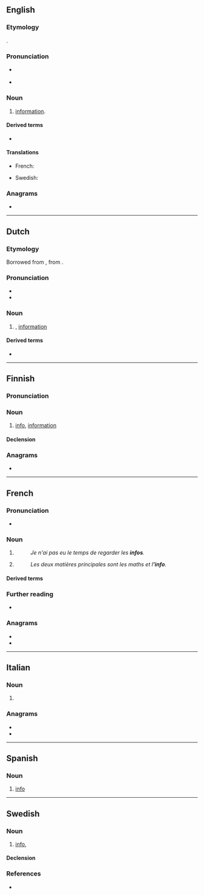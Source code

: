 {{also|Info|info-|Info.|.info|infó}}
==English==

===Etymology===
{{clipping|en|information}}.

===Pronunciation===
* {{a|RP}} {{IPA|en|/ˈɪnfəʊ/}}
* {{a|US}} {{IPA|en|/ˈɪnfoʊ/}}

===Noun===
{{en-noun|-}}

# {{lb|en|informal}} [[information]].

====Derived terms====
* {{l|en|infoporn}}

====Translations====
{{trans-top|abbreviation for “information”}}
* French: {{t+|fr|info|f}}
{{trans-mid}}
* Swedish: {{t+|sv|info}}
{{trans-bottom}}

===Anagrams===
* {{anagrams|en|a=fino|Fino|ONFI|fino|foin}}

----

==Dutch==

===Etymology===
Borrowed from {{bor|nl|en|info}}, from {{m|en|information}}.

===Pronunciation===
* {{IPA|nl|/ˈɪn.foː/}}
* {{hyphenation|nl|in|fo}}

===Noun===
{{nl-noun|f|-|-}}

# {{lb|nl|informal}} {{l|en|info}}, [[information]]

====Derived terms====
* {{l|nl|infobalie}}

----

==Finnish==

===Pronunciation===
{{fi-p|inf(:)o}}

===Noun===
{{fi-noun}}

# {{lb|fi|colloquial}} [[#English|info]], [[information]]

====Declension====
{{fi-decl-valo|inf|||o|a}}

===Anagrams===
* {{anagrams|fi|a=fino|foni}}

----

==French==

===Pronunciation===
* {{fr-IPA}}

===Noun===
{{fr-noun|f}}

# {{contraction of|fr|information}}
#: ''Je n'ai pas eu le temps de regarder les '''infos'''.''
# {{contraction of|fr|informatique}}
#: ''Les deux matières principales sont les maths et l''''info'''.''

====Derived terms====
{{col3|fr
|pour info
}}

===Further reading===
* {{R:TLFi}}

===Anagrams===
* {{l|fr|fion}}
* {{l|fr|foin}}

----

==Italian==

===Noun===
{{it-noun|m|-}}

# {{lb|it|informal}} {{short form of|it|informazione}}

===Anagrams===
* {{l|it|fino}}
* {{l|it|foni}}

----

==Spanish==

===Noun===
{{es-noun|f}}

# [[#English|info]]

----

==Swedish==

===Noun===
{{sv-noun|c}}

# {{lb|sv|colloquial}} [[#English|info]], {{clipping of|sv|information|nocap=1}}

====Declension====
{{sv-noun-unc-irreg-c}}

===References===
* {{R:svenska.se|saol}}